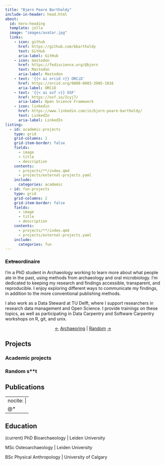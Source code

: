 ```yaml
---
title: "Bjørn Peare Bartholdy"
include-in-header: head.html
about:
  id: hero-heading
  template: jolla
  image: "images/avatar.jpg"
  links: 
    - icon: github
      href: https://github.com/bbartholdy
      text: GitHub
      aria-label: GitHub
    - icon: mastodon
      href: https://fediscience.org/@bjorn
      text: Mastodon
      aria-label: Mastodon
    - text: '{{< ai orcid >}} ORCiD'
      href: https://orcid.org/0000-0003-3985-1016
      aria-label: ORCiD
    - text: '{{< ai osf >}} OSF'
      href: https://osf.io/2cyj7/
      aria-label: Open Science Framework
    - icon: linkedin
      href: https://www.linkedin.com/in/bjorn-peare-bartholdy/
      text: LinkedIn
      aria-label: LinkedIn
listing: 
  - id: academic-projects
    type: grid
    grid-columns: 2
    grid-item-border: false
    fields: 
      - image
      - title
      - description
    contents: 
      - projects/**/index.qmd
      - projects/external-projects.yaml
    include: 
      categories: academic
  - id: fun-projects
    type: grid
    grid-columns: 2
    grid-item-border: false
    fields: 
      - image
      - title
      - description
    contents: 
      - projects/**/index.qmd
      - projects/external-projects.yaml
    include: 
      categories: fun
---
```


:::{#hero-heading}

<h3 class=subtitle><span id="word"></span> ~~Extra~~ordinaire</h3>

I'm a PhD student in Archaeology working to learn more about what people
ate in the past, using methods from archaeology and oral microbiology.
I'm dedicated to keeping my research and findings accessible, transparent,
and reproducible. I enjoy exploring different ways to communicate my findings,
in addition to the more conventional publishing methods.

I also work as a Data Steward at TU Delft, where I support researchers in research
data management and Open Science. I provide trainings on these topics, as well as
participating in Data Carpentry and Software Carpentry workshops on R, git, and unix.

:::

<p style="text-align: center;">
  <a href="https://webring.archaeo.social/previous?host=bjorns.website">←</a>
  <a href="https://webring.archaeo.social/">Archaeoring</a> | <a href="https://webring.archaeo.social/random">Random</a>
  <a href="https://webring.archaeo.social/next?host=bjorns.website">→</a>
</p>

## Projects {#projects-section}

### Academic projects

::: {#academic-projects}
:::

### Random s**t

::: {#fun-projects}
:::

## Publications {#publications-section}

---
nocite: |
  @*
---

::: {#refs}
:::

## Education {#education-section}

(current) PhD Bioarchaeology | Leiden University

MSc Osteoarchaeology | Leiden University

BSc Physical Anthropology | University of Calgary
